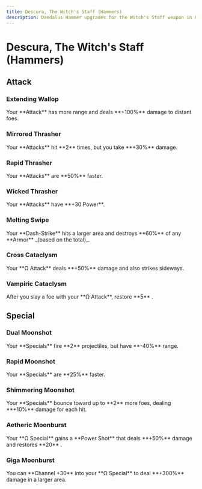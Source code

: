```yaml
---
title: Descura, The Witch's Staff (Hammers)
description: Daedalus Hammer upgrades for the Witch's Staff weapon in Hades 2.
---
```



# Descura, The Witch's Staff (Hammers)

## Attack

### Extending Wallop

<CodexEntry data={DbHammers.Staff.extendingWallop}>
  Your **Attack** has more range and deals **+100%** damage to distant foes.
</CodexEntry>

### Mirrored Thrasher

<CodexEntry data={DbHammers.Staff.mirroredThrasher}>
  Your **Attacks** hit **2** times, but you take **+30%** damage.
</CodexEntry>

### Rapid Thrasher

<CodexEntry data={DbHammers.Staff.rapidThrasher}>
  Your **Attacks** are **50%** faster.
</CodexEntry>

### Wicked Thrasher

<CodexEntry data={DbHammers.Staff.wickedThrasher}>
  Your **Attacks** have **+30 Power**.
</CodexEntry>

### Melting Swipe

<CodexEntry data={DbHammers.Staff.meltingSwipe}>
  Your **Dash-Strike** hits a larger area and destroys **60%** of any **Armor**
  _(based on the total)_.
</CodexEntry>

### Cross Cataclysm

<CodexEntry data={DbHammers.Staff.crossCataclysm}>
  Your **Ω Attack** deals **+50%** damage and also strikes sideways.
</CodexEntry>

### Vampiric Cataclysm

<CodexEntry data={DbHammers.Staff.vampiricCataclysm}>
  After you slay a foe with your **Ω Attack**, restore **5** <IconLife />.
</CodexEntry>

## Special

### Dual Moonshot

<CodexEntry data={DbHammers.Staff.dualMoonshot}>
  Your **Specials** fire **2** projectiles, but have **-40%** range.
</CodexEntry>


### Rapid Moonshot

<CodexEntry data={DbHammers.Staff.rapidMoonshot}>
  Your **Specials** are **25%** faster.
</CodexEntry>

### Shimmering Moonshot

<CodexEntry data={DbHammers.Staff.shimmeringMoonshot}>
  Your **Specials** bounce toward up to **2** more foes, dealing **+10%** damage
  for each hit.
</CodexEntry>

### Aetheric Moonburst

<CodexEntry data={DbHammers.Staff.aethericMoonburst}>
  Your **Ω Special** gains a **Power Shot** that deals **+50%** damage and
  restores **20** <IconMagick />.
</CodexEntry>

### Giga Moonburst

<CodexEntry data={DbHammers.Staff.gigaMoonburst}>
  You can **Channel +30** <IconMagick /> into your **Ω Special** to deal
  **+300%** damage in a larger area.
</CodexEntry>
